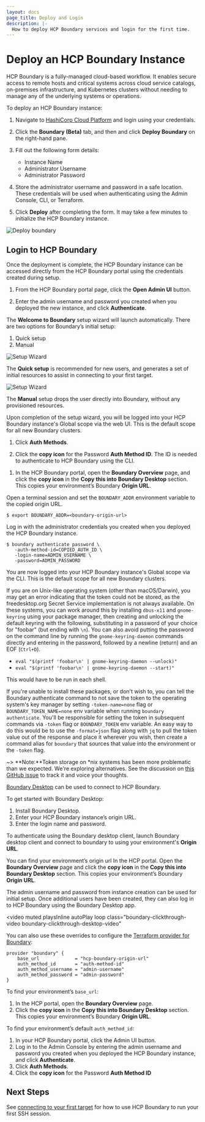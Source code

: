 ```yaml
---
layout: docs
page_title: Deploy and Login
description: |-
  How to deploy HCP Boundary services and login for the first time.
---
```


# Deploy an HCP Boundary Instance

HCP Boundary is a fully-managed cloud-based workflow. It enables secure access
to remote hosts and critical systems across cloud service catalogs, on-premises
infrastructure, and Kubernetes clusters without needing to manage any of the
underlying systems or operations.

To deploy an HCP Boundary instance:

1. Navigate to [HashiCorp Cloud Platform](https://portal.cloud.hashicorp.com/)
   and login using your credentials. 

1. Click the **Boundary (Beta)** tab, and then and click **Deploy Boundary** on
   the right-hand pane. 

1. Fill out the following form details:

   - Instance Name
   - Administrator Username
   - Administrator Password

1. Store the administrator username and password in a safe location. These
   credentials will be used when authenticating using the Admin Console, CLI, or
   Terraform.

1. Click **Deploy** after completing the form. It may take a few minutes to
   initialize the HCP Boundary instance.

![Deploy boundary](/img/hcp-deploy-form.png)

## Login to HCP Boundary

Once the deployment is complete, the HCP Boundary instance can be accessed
directly from the HCP Boundary portal using the credentials created during
setup. 

1. From the HCP Boundary portal page, click the **Open Admin UI** button. 

2. Enter the admin username and password you created when you deployed the new
instance, and click **Authenticate**.

The **Welcome to Boundary** setup wizard will launch automatically. There are
two options for Boundary’s initial setup:

1. Quick setup
1. Manual

![Setup Wizard](/img/setup-wizard.png)

The **Quick setup** is recommended for new users, and generates a set of initial
resources to assist in connecting to your first target. 

![Setup Wizard](/img/setup-wizard-target.png)

The **Manual** setup drops the user directly into Boundary, without any
provisioned resources.

Upon completion of the setup wizard, you will be logged into your HCP Boundary
instance's Global scope via the web UI. This is the default scope for all new
Boundary clusters.

1. Click **Auth Methods**.

2. Click the **copy icon** for the Password **Auth Method ID**. The ID is needed to
authenticate to HCP Boundary using the CLI.

<Tabs>
<Tab heading="CLI">


1. In the HCP Boundary portal, open the **Boundary Overview** page, and click the
**copy icon** in the **Copy this into Boundary Desktop** section. This copies
your environment’s Boundary **Origin URL**.

Open a terminal session and set the `BOUNDARY_ADDR` environment variable to the
copied origin URL.

```shell-session
$ export BOUNDARY_ADDR=<boundary-origin-url>
```

Log in with the administrator credentials you created when you deployed the HCP
Boundary instance.

```shell-session
$ boundary authenticate password \
   -auth-method-id=COPIED_AUTH_ID \
   -login-name=ADMIN_USERNAME \
   -password=ADMIN_PASSWORD
```

You are now logged into your HCP Boundary instance's Global scope via the CLI.
This is the default scope for all new Boundary clusters.

If you are on Unix-like operating system (other than macOS/Darwin), you may get
an error indicating that the token could not be stored, as the freedesktop.org
Secret Service implementation is not always available. On these systems, you can
work around this by installing `dbus-x11` and `gnome-keyring` using your package
manager, then creating and unlocking the default keyring with the following,
substituting in a password of your choice for "foobar" (but ending with `\n`).
You can also avoid putting the password on the command line by running the
`gnome-keyring-daemon` commands directly and entering in the password, followed
by a newline (return) and an EOF (`Ctrl+D`).

- `eval "$(printf 'foobar\n' | gnome-keyring-daemon --unlock)"`
- `eval "$(printf 'foobar\n' | gnome-keyring-daemon --start)"`

This would have to be run in each shell.

If you're unable to install these packages, or don't wish to, you can tell the
Boundary authenticate command to not save the token to the operating system's
key manager by setting `-token-name=none` flag or `BOUNDARY_TOKEN_NAME=none` env
variable when running `boundary authenticate`. You'll be responsible for setting
the token in subsequent commands via `-token` flag or `BOUNDARY_TOKEN` env
variable. An easy way to do this would be to use the `-format=json` flag along
with `jq` to pull the token value out of the response and place it wherever you
wish, then create a command alias for `boundary` that sources that value into
the environment or the `-token` flag.

~> **Note:**Token storage on \*nix systems has been more problematic than we expected.
We're exploring alternatives. See the discussion on [this GitHub
issue](https://github.com/hashicorp/boundary/issues/697#issuecomment-709448942)
to track it and voice your thoughts.

</Tab>
<Tab heading="Desktop Client">


[Boundary Desktop](https://www.boundaryproject.io/downloads) can be used to
connect to HCP Boundary.

To get started with Boundary Desktop:

1. Install Boundary Desktop.
1. Enter your HCP Boundary instance’s origin URL.
1. Enter the login name and password.

To authenticate using the Boundary desktop client, launch Boundary desktop
client and connect to boundary to using your environment's **Origin URL**.

You can find your environment’s origin url In the HCP portal. Open the
**Boundary Overview** page and click the **copy icon** in the **Copy this into
Boundary Desktop** section. This copies your environment’s Boundary **Origin
URL**.

The admin username and password from instance creation can be used for initial
setup. Once additional users have been created, they can also log in to HCP
Boundary using the Boundary Desktop app.


<video
  muted
  playsInline
  autoPlay
  loop
  class="boundary-clickthrough-video boundary-clickthrough-desktop-video"
>
  <source
    type="video/mp4"
    src="https://www.datocms-assets.com/2885/1613612831-boundary-desktop-clickthrough-authenticate-v1-0-0.mp4"
  />
</video>

</Tab>
<Tab heading="Terraform">


You can also use these overrides to configure the [Terraform provider for
Boundary](https://registry.terraform.io/providers/hashicorp/boundary/):

```hcl
provider "boundary" {
    base_url             = "hcp-boundary-origin-url"
    auth_method_id       = "auth-method-id"
    auth_method_username = "admin-username"
    auth_method_password = "admin-password"
}
```

To find your environment’s `base_url`: 

1. In the HCP portal, open the **Boundary Overview** page.
1. Click the **copy icon** in the **Copy this into Boundary Desktop** section. This copies your environment’s Boundary **Origin URL**.

To find your environment’s default `auth_method_id`: 

1. In your HCP Boundary portal, click the Admin UI button.
1. Log in to the Admin Console by entering the admin username and password you
   created when you deployed the HCP Boundary instance, and click **Authenticate**.
1. Click **Auth Methods**.
1. Click the **copy icon** for the Password **Auth Method ID**

</Tab>
</Tabs>


## Next Steps

See [connecting to your first target](/docs/getting-started/connect-to-target)
for how to use HCP Boundary to run your first SSH session.
